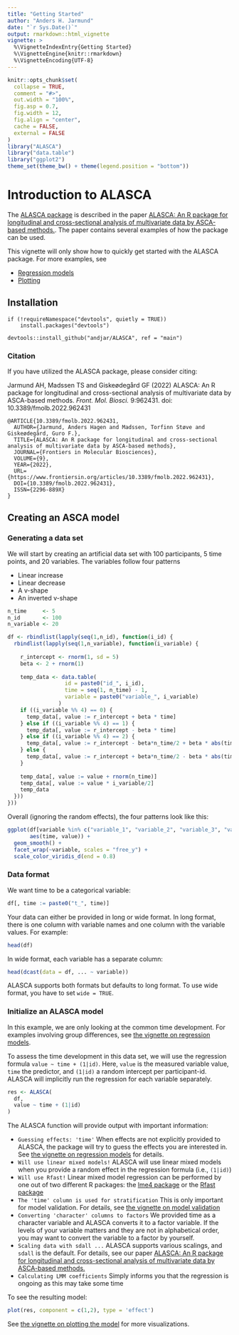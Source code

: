 ```yaml
---
title: "Getting Started"
author: "Anders H. Jarmund"
date: "`r Sys.Date()`"
output: rmarkdown::html_vignette
vignette: >
  %\VignetteIndexEntry{Getting Started}
  %\VignetteEngine{knitr::rmarkdown}
  %\VignetteEncoding{UTF-8}
---
```


```r
knitr::opts_chunk$set(
  collapse = TRUE,
  comment = "#>",
  out.width = "100%", 
  fig.asp = 0.7,
  fig.width = 12,
  fig.align = "center",
  cache = FALSE,
  external = FALSE
)
library("ALASCA")
library("data.table")
library("ggplot2")
theme_set(theme_bw() + theme(legend.position = "bottom"))
```

# Introduction to ALASCA

<script src="js/hideOutput.js"></script>
<style>
.showopt {
  background-color: #004c93;
  color: #FFFFFF; 
  width: 150px;
  height: 20px;
  text-align: center;
  vertical-align: middle !important;
  float: left;
  font-family: sans-serif;
  border-radius: 8px;
}

.showopt:hover {
    background-color: #dfe4f2;
    color: #004c93;
}

.showopttext::before{
  content: "Show/Hide Source"
}

pre.plot {
  background-color: white !important;
}
</style>

The [ALASCA package](https://andjar.github.io/ALASCA) is described in the paper [ALASCA: An R package for longitudinal and cross-sectional analysis of multivariate data by ASCA-based methods.](https://www.frontiersin.org/articles/10.3389/fmolb.2022.962431/full). The paper contains several examples of how the package can be used.

This vignette will only show how to quickly get started with the ALASCA package. For more examples, see

* [Regression models](articles/regression.html)
* [Plotting](articles/plot.html)

## Installation

```
if (!requireNamespace("devtools", quietly = TRUE))
    install.packages("devtools")

devtools::install_github("andjar/ALASCA", ref = "main")
```

### Citation
If you have utilized the ALASCA package, please consider citing:

Jarmund AH, Madssen TS and Giskeødegård GF (2022) ALASCA: An R package for longitudinal and cross-sectional analysis of multivariate data by ASCA-based methods. *Front. Mol. Biosci.* 9:962431. doi: 10.3389/fmolb.2022.962431

```
@ARTICLE{10.3389/fmolb.2022.962431,
  AUTHOR={Jarmund, Anders Hagen and Madssen, Torfinn Støve and Giskeødegård, Guro F.},
  TITLE={ALASCA: An R package for longitudinal and cross-sectional analysis of multivariate data by ASCA-based methods},
  JOURNAL={Frontiers in Molecular Biosciences},
  VOLUME={9},
  YEAR={2022},
  URL={https://www.frontiersin.org/articles/10.3389/fmolb.2022.962431},       
  DOI={10.3389/fmolb.2022.962431},      
  ISSN={2296-889X}
}
```

## Creating an ASCA model

### Generating a data set

We will start by creating an artificial data set with 100 participants, 5 time points, and 20 variables. The variables follow four patterns

* Linear increase
* Linear decrease
* A v-shape
* An inverted v-shape

<div class="fold s o">
```r
n_time     <- 5
n_id       <- 100
n_variable <- 20

df <- rbindlist(lapply(seq(1,n_id), function(i_id) {
  rbindlist(lapply(seq(1,n_variable), function(i_variable) {
    
    r_intercept <- rnorm(1, sd = 5)
    beta <- 2 + rnorm(1)
    
    temp_data <- data.table(
                  id = paste0("id_", i_id),
                  time = seq(1, n_time) - 1,
                  variable = paste0("variable_", i_variable)
                )
    if ((i_variable %% 4) == 0) {
      temp_data[, value := r_intercept + beta * time]
    } else if ((i_variable %% 4) == 1) {
      temp_data[, value := r_intercept - beta * time]
    } else if ((i_variable %% 4) == 2) {
      temp_data[, value := r_intercept - beta*n_time/2 + beta * abs(time - n_time/2)]
    } else {
      temp_data[, value := r_intercept + beta*n_time/2 - beta * abs(time - n_time/2)]
    }
    
    temp_data[, value := value + rnorm(n_time)]
    temp_data[, value := value * i_variable/2]
    temp_data
  }))
}))
```
</div>

Overall (ignoring the random effects), the four patterns look like this:

```r
ggplot(df[variable %in% c("variable_1", "variable_2", "variable_3", "variable_4"),],
       aes(time, value)) +
  geom_smooth() +
  facet_wrap(~variable, scales = "free_y") +
  scale_color_viridis_d(end = 0.8)
```

### Data format

We want time to be a categorical variable:

```r
df[, time := paste0("t_", time)]
```

Your data can either be provided in long or wide format. In long format, there is one column with variable names and one column with the variable values. For example:

```r
head(df)
```

In wide format, each variable has a separate column:

```r
head(dcast(data = df, ... ~ variable))
```

ALASCA supports both formats but defaults to long format. To use wide format, you have to set `wide = TRUE`. 

### Initialize an ALASCA model

In this example, we are only looking at the common time development. For examples involving group differences, see [the vignette on regression models](articles/regression.html).

To assess the time development in this data set, we will use the regression formula `value ~ time + (1|id)`. Here, `value` is the measured variable value, `time` the predictor, and `(1|id)` a random intercept per participant-id. ALASCA will implicitly run the regression for each variable separately.

```r
res <- ALASCA(
  df,
  value ~ time + (1|id)
)
```

The ALASCA function will provide output with important information:

* `Guessing effects: 'time'` When effects are not explicitly provided to ALASCA, the package will try to guess the effects you are interested in. See [the vignette on regression models](articles/regression.html) for details.
* `Will use linear mixed models!` ALASCA will use linear mixed models when you provide a random effect in the regression formula (i.e., `(1|id)`)
* `Will use Rfast!` Linear mixed model regression can be performed by one out of two different R packages: the [lme4 package](https://cran.r-project.org/web/packages/lme4/index.html) or the [Rfast package](https://cran.r-project.org/web/packages/Rfast/index.html)
* `The 'time' column is used for stratification` This is only important for model validation. For details, see [the vignette on model validation](articles/validation.html)
* `Converting 'character' columns to factors` We provided time as a character variable and ALASCA converts it to a factor variable. If the levels of your variable matters and they are not in alphabetical order, you may want to convert the variable to a factor by yourself.
* `Scaling data with sdall ...` ALASCA supports various scalings, and `sdall` is the default. For details, see our paper [ALASCA: An R package for longitudinal and cross-sectional analysis of multivariate data by ASCA-based methods.](https://www.frontiersin.org/articles/10.3389/fmolb.2022.962431/full)
* `Calculating LMM coefficients` Simply informs you that the regression is ongoing as this may take some time


To see the resulting model:

```r
plot(res, component = c(1,2), type = 'effect')
```

See [the vignette on plotting the model](articles/plot.html) for more visualizations.
